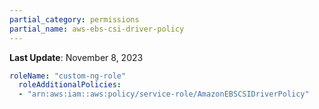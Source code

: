 ```yaml
---
partial_category: permissions
partial_name: aws-ebs-csi-driver-policy
---
```

**Last Update**: November 8, 2023

```yaml
roleName: "custom-ng-role"
  roleAdditionalPolicies:
  - "arn:aws:iam::aws:policy/service-role/AmazonEBSCSIDriverPolicy"
```

